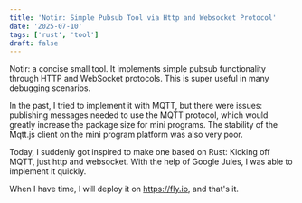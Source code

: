 ```yaml
---
title: 'Notir: Simple Pubsub Tool via Http and Websocket Protocol'
date: '2025-07-10'
tags: ['rust', 'tool']
draft: false
---
```

Notir: a concise small tool. It implements simple pubsub functionality through HTTP and WebSocket protocols. This is super useful in many debugging scenarios.

In the past, I tried to implement it with MQTT, but there were issues: publishing messages needed to use the MQTT protocol, which would greatly increase the package size for mini programs. The stability of the Mqtt.js client on the mini program platform was also very poor.

Today, I suddenly got inspired to make one based on Rust: Kicking off MQTT, just http and websocket. With the help of Google Jules, I was able to implement it quickly.

When I have time, I will deploy it on https://fly.io, and that's it.


